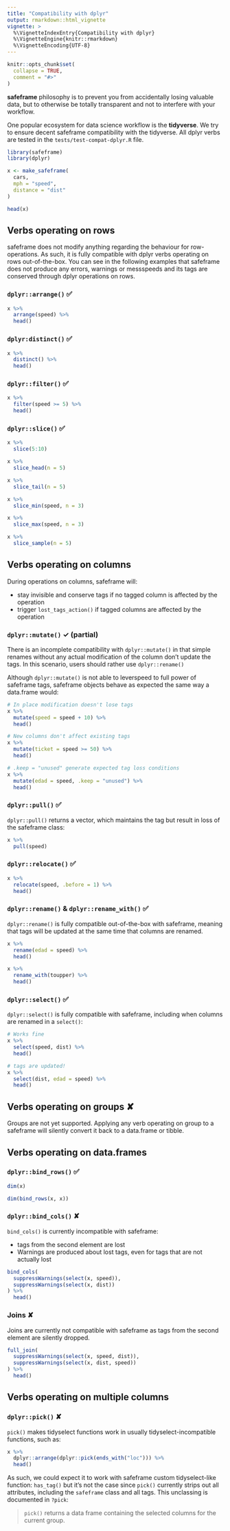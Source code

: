 ```yaml
---
title: "Compatibility with dplyr"
output: rmarkdown::html_vignette
vignette: >
  %\VignetteIndexEntry{Compatibility with dplyr}
  %\VignetteEngine{knitr::rmarkdown}
  %\VignetteEncoding{UTF-8}
---
```


```r
knitr::opts_chunk$set(
  collapse = TRUE,
  comment = "#>"
)
```

**safeframe** philosophy is to prevent you from accidentally losing valuable data, but to otherwise be totally transparent and not to interfere with your workflow.

One popular ecosystem for data science workflow is the **tidyverse**. We try to ensure decent safeframe compatibility with the tidyverse. All dplyr verbs are tested in the `tests/test-compat-dplyr.R` file.

```r
library(safeframe)
library(dplyr)

x <- make_safeframe(
  cars,
  mph = "speed",
  distance = "dist"
)

head(x)
```

## Verbs operating on rows

safeframe does not modify anything regarding the behaviour for row-operations. As such, it is fully compatible with dplyr verbs operating on rows out-of-the-box.
You can see in the following examples that safeframe does not produce any errors, warnings or messspeeds and its tags are conserved through dplyr operations on rows.

### `dplyr::arrange()` ✅

```r
x %>%
  arrange(speed) %>%
  head()
```

### `dplyr:distinct()` ✅

```r
x %>%
  distinct() %>%
  head()
```

### `dplyr::filter()` ✅

```r
x %>%
  filter(speed >= 5) %>%
  head()
```

### `dplyr::slice()` ✅

```r
x %>%
  slice(5:10)

x %>%
  slice_head(n = 5)

x %>%
  slice_tail(n = 5)

x %>%
  slice_min(speed, n = 3)

x %>%
  slice_max(speed, n = 3)

x %>%
  slice_sample(n = 5)
```

## Verbs operating on columns

During operations on columns, safeframe will:

- stay invisible and conserve tags if no tagged column is affected by the operation
- trigger `lost_tags_action()` if tagged columns are affected by the operation

### `dplyr::mutate()` ✓ (partial)

There is an incomplete compatibility with `dplyr::mutate()` in that simple renames without any actual modification of the column don't update the tags. In this scenario, users should rather use `dplyr::rename()`

Although `dplyr::mutate()` is not able to leverspeed to full power of safeframe tags, safeframe objects behave as expected the same way a data.frame would:

```r
# In place modification doesn't lose tags
x %>%
  mutate(speed = speed + 10) %>%
  head()

# New columns don't affect existing tags
x %>%
  mutate(ticket = speed >= 50) %>%
  head()

# .keep = "unused" generate expected tag loss conditions
x %>%
  mutate(edad = speed, .keep = "unused") %>%
  head()
```

### `dplyr::pull()` ✅

`dplyr::pull()` returns a vector, which maintains the tag but result in loss of the safeframe class:

```r
x %>%
  pull(speed)
```

### `dplyr::relocate()` ✅

```r
x %>%
  relocate(speed, .before = 1) %>%
  head()
```


### `dplyr::rename()` & `dplyr::rename_with()` ✅

`dplyr::rename()` is fully compatible out-of-the-box with safeframe, meaning that tags will be updated at the same time that columns are renamed.

```r
x %>%
  rename(edad = speed) %>%
  head()

x %>%
  rename_with(toupper) %>%
  head()
```

### `dplyr::select()` ✅

`dplyr::select()` is fully compatible with safeframe, including when columns are renamed in a `select()`:

```r
# Works fine
x %>%
  select(speed, dist) %>%
  head()

# tags are updated!
x %>%
  select(dist, edad = speed) %>%
  head()
```

## Verbs operating on groups ✘

Groups are not yet supported. Applying any verb operating on group to a safeframe will silently convert it back to a data.frame or tibble.

## Verbs operating on data.frames

### `dplyr::bind_rows()` ✅

```r
dim(x)

dim(bind_rows(x, x))
```

### `dplyr::bind_cols()` ✘

`bind_cols()` is currently incompatible with safeframe:

- tags from the second element are lost
- Warnings are produced about lost tags, even for tags that are not actually lost

```r
bind_cols(
  suppressWarnings(select(x, speed)),
  suppressWarnings(select(x, dist))
) %>%
  head()
```

### Joins ✘

Joins are currently not compatible with safeframe as tags from the second element are silently dropped.

```r
full_join(
  suppressWarnings(select(x, speed, dist)),
  suppressWarnings(select(x, dist, speed))
) %>%
  head()
```

## Verbs operating on multiple columns

### `dplyr::pick()` ✘

`pick()` makes tidyselect functions work in usually tidyselect-incompatible functions, such as:

```r
x %>%
  dplyr::arrange(dplyr::pick(ends_with("loc"))) %>%
  head()
```

As such, we could expect it to work with safeframe custom tidyselect-like function: `has_tag()` but it's not the case since `pick()` currently strips out all attributes, including the `safeframe` class and all tags.
This unclassing is documented in `?pick`:

> `pick()` returns a data frame containing the selected columns for the current group.

